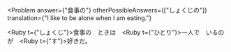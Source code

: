 
<Problem
  answer={"食事の"}
  otherPossibleAnswers={["しょくじの"]}
  translation={"I like to be alone when I am eating."}
>
  <Hide><Ruby t={"しょくじ"}>食事</Ruby>の</Hide>　ときは　<Ruby t={"ひとり"}>一人</Ruby>で　いるのが　<Ruby t={"す"}>好</Ruby>きだ。
</Problem>